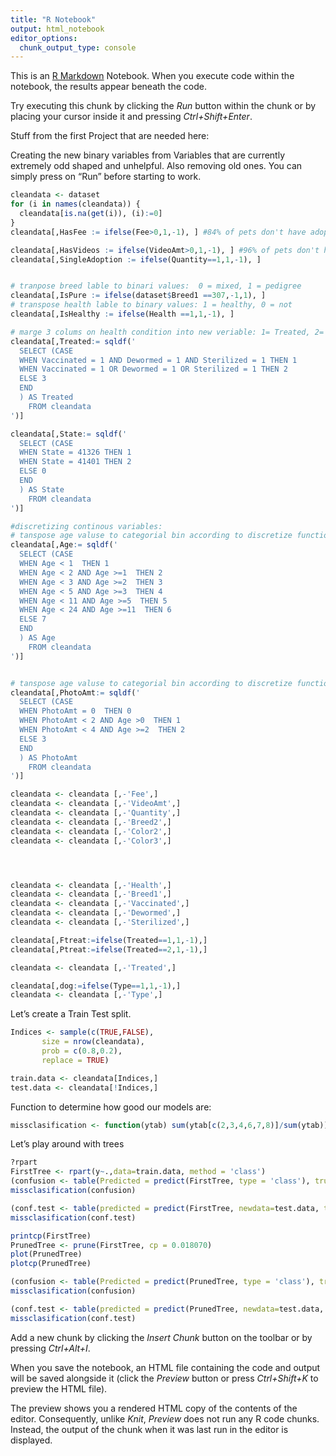 ```yaml
---
title: "R Notebook"
output: html_notebook
editor_options: 
  chunk_output_type: console
---
```


This is an [R Markdown](http://rmarkdown.rstudio.com) Notebook. When you execute code within the notebook, the results appear beneath the code. 

Try executing this chunk by clicking the *Run* button within the chunk or by placing your cursor inside it and pressing *Ctrl+Shift+Enter*. 


Stuff from the first Project that are needed here:


Creating the new binary variables from Variables that are currently extremely odd shaped and unhelpful. Also removing old ones. You can simply press on "Run" before starting to work. 
```r
cleandata <- dataset
for (i in names(cleandata)) {
  cleandata[is.na(get(i)), (i):=0] 
} 
cleandata[,HasFee := ifelse(Fee>0,1,-1), ] #84% of pets don't have adoption fee. In order for the those who have fees those who have fees to become a meaningful group we are turning this Binary

cleandata[,HasVideos := ifelse(VideoAmt>0,1,-1), ] #96% of pets don't have videos on their profiles. This is why it is more interesting to ask if having videos at all make any difference, hence we turn this Binary as well. 
cleandata[,SingleAdoption := ifelse(Quantity==1,1,-1), ]


# tranpose breed lable to binari values:  0 = mixed, 1 = pedigree
cleandata[,IsPure := ifelse(dataset$Breed1 ==307,-1,1), ]
# transpose health lable to binary values: 1 = healthy, 0 = not
cleandata[,IsHealthy := ifelse(Health ==1,1,-1), ]

# marge 3 colums on health condition into new veriable: 1= Treated, 2= semi treated, 3= not treated
cleandata[,Treated:= sqldf('
  SELECT (CASE
  WHEN Vaccinated = 1 AND Dewormed = 1 AND Sterilized = 1 THEN 1
  WHEN Vaccinated = 1 OR Dewormed = 1 OR Sterilized = 1 THEN 2
  ELSE 3
  END
  ) AS Treated
    FROM cleandata
')]

cleandata[,State:= sqldf('
  SELECT (CASE
  WHEN State = 41326 THEN 1
  WHEN State = 41401 THEN 2
  ELSE 0
  END
  ) AS State
    FROM cleandata
')]

#discretizing continous variables:
# tanspose age valuse to categorial bin according to discretize function
cleandata[,Age:= sqldf('
  SELECT (CASE
  WHEN Age < 1  THEN 1
  WHEN Age < 2 AND Age >=1  THEN 2
  WHEN Age < 3 AND Age >=2  THEN 3
  WHEN Age < 5 AND Age >=3  THEN 4
  WHEN Age < 11 AND Age >=5  THEN 5
  WHEN Age < 24 AND Age >=11  THEN 6
  ELSE 7
  END
  ) AS Age
    FROM cleandata
')]


# tanspose age valuse to categorial bin according to discretize function
cleandata[,PhotoAmt:= sqldf('
  SELECT (CASE
  WHEN PhotoAmt = 0  THEN 0
  WHEN PhotoAmt < 2 AND Age >0  THEN 1
  WHEN PhotoAmt < 4 AND Age >=2  THEN 2
  ELSE 3
  END
  ) AS PhotoAmt
    FROM cleandata
')]

cleandata <- cleandata [,-'Fee',]
cleandata <- cleandata [,-'VideoAmt',]
cleandata <- cleandata [,-'Quantity',]
cleandata <- cleandata [,-'Breed2',]
cleandata <- cleandata [,-'Color2',]
cleandata <- cleandata [,-'Color3',]




cleandata <- cleandata [,-'Health',]
cleandata <- cleandata [,-'Breed1',]
cleandata <- cleandata [,-'Vaccinated',]
cleandata <- cleandata [,-'Dewormed',]
cleandata <- cleandata [,-'Sterilized',]

cleandata[,Ftreat:=ifelse(Treated==1,1,-1),]
cleandata[,Ptreat:=ifelse(Treated==2,1,-1),]

cleandata <- cleandata [,-'Treated',]

cleandata[,dog:=ifelse(Type==1,1,-1),]
cleandata <- cleandata [,-'Type',]
```

Let's create a Train Test split.
```r
Indices <- sample(c(TRUE,FALSE),
       size = nrow(cleandata),
       prob = c(0.8,0.2),
       replace = TRUE)

train.data <- cleandata[Indices,]
test.data <- cleandata[!Indices,]
```

Function to determine how good our models are:
```r
missclasification <- function(ytab) sum(ytab[c(2,3,4,6,7,8)]/sum(ytab)) 
```



Let's play around with trees 
```r
?rpart
FirstTree <- rpart(y~.,data=train.data, method = 'class')
(confusion <- table(Predicted = predict(FirstTree, type = 'class'), true = train.data$y))
missclasification(confusion)

(conf.test <- table(predicted = predict(FirstTree, newdata=test.data, type = 'class'), Truth = test.data$y))
missclasification(conf.test)

printcp(FirstTree)
PrunedTree <- prune(FirstTree, cp = 0.018070)
plot(PrunedTree)
plotcp(PrunedTree)

(confusion <- table(Predicted = predict(PrunedTree, type = 'class'), true = train.data$y))
missclasification(confusion)

(conf.test <- table(predicted = predict(PrunedTree, newdata=test.data, type = 'class'), Truth = test.data$y))
missclasification(conf.test)
```



Add a new chunk by clicking the *Insert Chunk* button on the toolbar or by pressing *Ctrl+Alt+I*.

When you save the notebook, an HTML file containing the code and output will be saved alongside it (click the *Preview* button or press *Ctrl+Shift+K* to preview the HTML file).

The preview shows you a rendered HTML copy of the contents of the editor. Consequently, unlike *Knit*, *Preview* does not run any R code chunks. Instead, the output of the chunk when it was last run in the editor is displayed.
